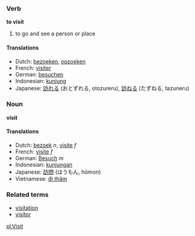 ===Verb===
'''to visit'''
# to go and see a person or place

====Translations====
*Dutch: [[bezoeken]], [[opzoeken]]
*French: [[visiter]]
*German: [[besuchen]]
*Indonesian: [[kunjung]]
*Japanese: [[訪れる]] (おとずれる, otozureru), [[訪ねる]] (たずねる, tazuneru)

===Noun===
'''visit'''

====Translations====
*Dutch: [[bezoek]] ''n'', [[visite]] ''f''
*French: [[visite]] ''f''
*German: [[Besuch]] ''m''
*Indonesian: [[kunjung|kunjungan]]
*Japanese: [[訪問]] (ほうもん, hōmon)
*Vietnamese: [[đi thăm]]

===Related terms===
*[[visitation]]
*[[visitor]]

[[pl:Visit]]